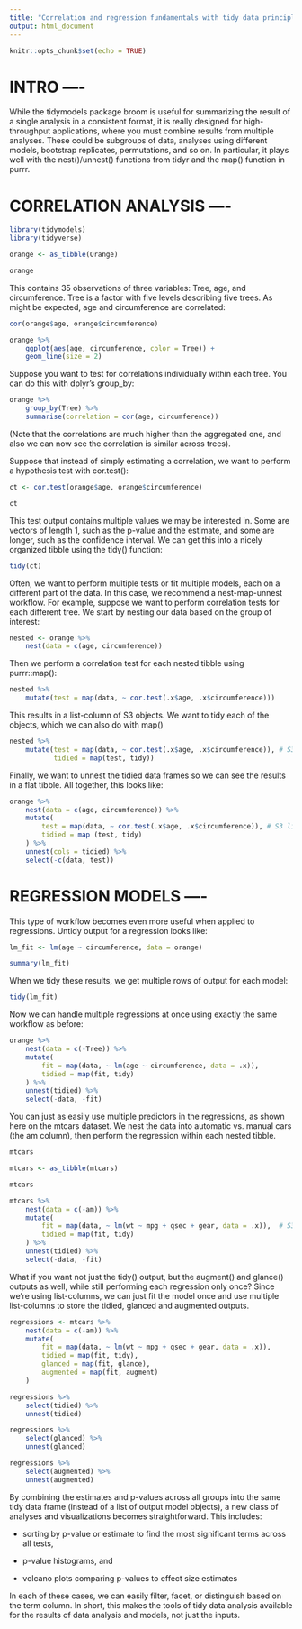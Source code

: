 ```yaml
---
title: "Correlation and regression fundamentals with tidy data principles"
output: html_document
---
```


```r
knitr::opts_chunk$set(echo = TRUE)
```

# INTRO ----

While the tidymodels package broom is useful for summarizing the result of a single analysis in a consistent format,
it is really designed for high-throughput applications, where you must combine results from multiple analyses.
These could be subgroups of data, analyses using different models, bootstrap replicates, permutations, and so on.
In particular, it plays well with the nest()/unnest() functions from tidyr and the map() function in purrr.


# CORRELATION ANALYSIS ----

```r
library(tidymodels)
library(tidyverse)

orange <- as_tibble(Orange)

orange
```

This contains 35 observations of three variables: Tree, age, and circumference.
Tree is a factor with five levels describing five trees. As might be expected, age and circumference are correlated:

```r
cor(orange$age, orange$circumference)

orange %>% 
    ggplot(aes(age, circumference, color = Tree)) +
    geom_line(size = 2)
```

Suppose you want to test for correlations individually within each tree. You can do this with dplyr’s group_by:

```r
orange %>% 
    group_by(Tree) %>% 
    summarise(correlation = cor(age, circumference))
```


(Note that the correlations are much higher than the aggregated one, and also we can now see the correlation is similar across trees).

Suppose that instead of simply estimating a correlation, we want to perform a hypothesis test with cor.test():

```r
ct <- cor.test(orange$age, orange$circumference)

ct
```


This test output contains multiple values we may be interested in. Some are vectors of length 1, such as the p-value and the estimate,
and some are longer, such as the confidence interval. We can get this into a nicely organized tibble using the tidy() function:

```r
tidy(ct)
```


Often, we want to perform multiple tests or fit multiple models, each on a different part of the data.
In this case, we recommend a nest-map-unnest workflow. For example, suppose we want to perform correlation tests for each different tree.
We start by nesting our data based on the group of interest:

```r
nested <- orange %>% 
    nest(data = c(age, circumference))
```


Then we perform a correlation test for each nested tibble using purrr::map():

```r
nested %>% 
    mutate(test = map(data, ~ cor.test(.x$age, .x$circumference)))
```

This results in a list-column of S3 objects. We want to tidy each of the objects, which we can also do with map()

```r
nested %>% 
    mutate(test = map(data, ~ cor.test(.x$age, .x$circumference)), # S3 list-col
           tidied = map(test, tidy))
```

Finally, we want to unnest the tidied data frames so we can see the results in a flat tibble. All together, this looks like:

```r
orange %>% 
    nest(data = c(age, circumference)) %>% 
    mutate(
        test = map(data, ~ cor.test(.x$age, .x$circumference)), # S3 list-col
        tidied = map (test, tidy)
    ) %>% 
    unnest(cols = tidied) %>% 
    select(-c(data, test))
```


# REGRESSION MODELS ----

This type of workflow becomes even more useful when applied to regressions. Untidy output for a regression looks like:

```r
lm_fit <- lm(age ~ circumference, data = orange)

summary(lm_fit)
```


When we tidy these results, we get multiple rows of output for each model:

```r
tidy(lm_fit)
```

Now we can handle multiple regressions at once using exactly the same workflow as before:

```r
orange %>% 
    nest(data = c(-Tree)) %>% 
    mutate(
        fit = map(data, ~ lm(age ~ circumference, data = .x)),
        tidied = map(fit, tidy)
    ) %>% 
    unnest(tidied) %>% 
    select(-data, -fit)
```

You can just as easily use multiple predictors in the regressions, as shown here on the mtcars dataset.
We nest the data into automatic vs. manual cars (the am column), then perform the regression within each nested tibble.

```r
mtcars

mtcars <- as_tibble(mtcars)

mtcars

mtcars %>%
    nest(data = c(-am)) %>% 
    mutate(
        fit = map(data, ~ lm(wt ~ mpg + qsec + gear, data = .x)),  # S3 list-col
        tidied = map(fit, tidy)
    ) %>% 
    unnest(tidied) %>% 
    select(-data, -fit)
```


What if you want not just the tidy() output, but the augment() and glance() outputs as well,
while still performing each regression only once? Since we’re using list-columns,
we can just fit the model once and use multiple list-columns to store the tidied, glanced and augmented outputs.

```r
regressions <- mtcars %>% 
    nest(data = c(-am)) %>% 
    mutate(
        fit = map(data, ~ lm(wt ~ mpg + qsec + gear, data = .x)),
        tidied = map(fit, tidy),
        glanced = map(fit, glance),
        augmented = map(fit, augment)
    )
```

```r
regressions %>% 
    select(tidied) %>% 
    unnest(tidied)
```

```r
regressions %>% 
    select(glanced) %>% 
    unnest(glanced)
```

```r
regressions %>% 
    select(augmented) %>% 
    unnest(augmented)
```

By combining the estimates and p-values across all groups into the same tidy data frame (instead of a list of output model objects),
a new class of analyses and visualizations becomes straightforward. This includes:

- sorting by p-value or estimate to find the most significant terms across all tests,

- p-value histograms, and

- volcano plots comparing p-values to effect size estimates

In each of these cases, we can easily filter, facet, or distinguish based on the term column.
In short, this makes the tools of tidy data analysis available for the results of data analysis and models, not just the inputs.
